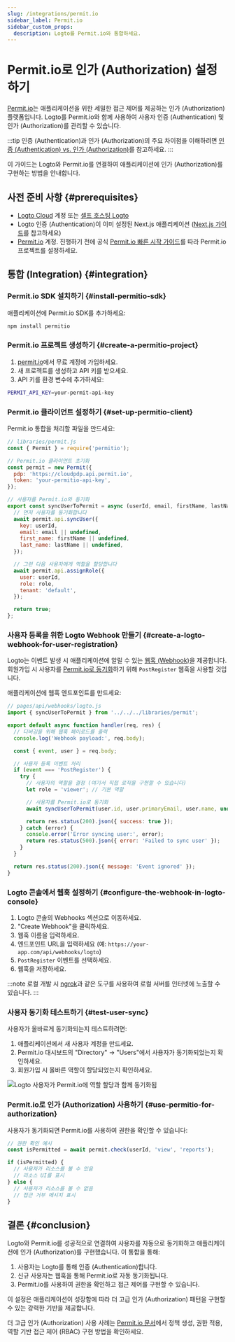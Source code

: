 ```yaml
---
slug: /integrations/permit.io
sidebar_label: Permit.io
sidebar_custom_props:
  description: Logto를 Permit.io와 통합하세요.
---
```


# Permit.io로 인가 (Authorization) 설정하기

[Permit.io](https://permit.io/)는 애플리케이션을 위한 세밀한 접근 제어를 제공하는 인가 (Authorization) 플랫폼입니다. Logto를 Permit.io와 함께 사용하여 사용자 인증 (Authentication) 및 인가 (Authorization)를 관리할 수 있습니다.

:::tip
인증 (Authentication)과 인가 (Authorization)의 주요 차이점을 이해하려면 [인증 (Authentication) vs. 인가 (Authorization)](/concepts/authn-vs-authz)를 참고하세요.
:::

이 가이드는 Logto와 Permit.io를 연결하여 애플리케이션에 인가 (Authorization)를 구현하는 방법을 안내합니다.

## 사전 준비 사항 \{#prerequisites}

- [Logto Cloud](https://cloud.logto.io/) 계정 또는 [셀프 호스팅 Logto](https://docs.logto.io/introduction/set-up-logto-oss)
- Logto 인증 (Authentication)이 이미 설정된 Next.js 애플리케이션 ([Next.js 가이드](https://docs.logto.io/quick-starts/next)를 참고하세요)
- [Permit.io](https://app.permit.io/) 계정. 진행하기 전에 공식 [Permit.io 빠른 시작 가이드](https://docs.permit.io/quickstart/)를 따라 Permit.io 프로젝트를 설정하세요.

## 통합 (Integration) \{#integration}

### Permit.io SDK 설치하기 \{#install-permitio-sdk}

애플리케이션에 Permit.io SDK를 추가하세요:

```bash
npm install permitio
```

### Permit.io 프로젝트 생성하기 \{#create-a-permitio-project}

1. [permit.io](https://app.permit.io/)에서 무료 계정에 가입하세요.
2. 새 프로젝트를 생성하고 API 키를 받으세요.
3. API 키를 환경 변수에 추가하세요:

```bash
PERMIT_API_KEY=your-permit-api-key
```

### Permit.io 클라이언트 설정하기 \{#set-up-permitio-client}

Permit.io 통합을 처리할 파일을 만드세요:

```jsx
// libraries/permit.js
const { Permit } = require('permitio');

// Permit.io 클라이언트 초기화
const permit = new Permit({
  pdp: 'https://cloudpdp.api.permit.io',
  token: 'your-permitio-api-key',
});

// 사용자를 Permit.io와 동기화
export const syncUserToPermit = async (userId, email, firstName, lastName, role = 'viewer') => {
  // 먼저 사용자를 동기화합니다
  await permit.api.syncUser({
    key: userId,
    email: email || undefined,
    first_name: firstName || undefined,
    last_name: lastName || undefined,
  });

  // 그런 다음 사용자에게 역할을 할당합니다
  await permit.api.assignRole({
    user: userId,
    role: role,
    tenant: 'default',
  });

  return true;
};
```

### 사용자 등록을 위한 Logto Webhook 만들기 \{#create-a-logto-webhook-for-user-registration}

Logto는 이벤트 발생 시 애플리케이션에 알릴 수 있는 [웹훅 (Webhook)](/developers/webhooks)을 제공합니다. 회원가입 시 사용자를 [Permit.io로 동기화](https://docs.permit.io/authentication/permit-and-authentication)하기 위해 `PostRegister` 웹훅을 사용할 것입니다.

애플리케이션에 웹훅 엔드포인트를 만드세요:

```jsx
// pages/api/webhooks/logto.js
import { syncUserToPermit } from '../../../libraries/permit';

export default async function handler(req, res) {
  // 디버깅을 위해 웹훅 페이로드를 출력
  console.log('Webhook payload:', req.body);

  const { event, user } = req.body;

  // 사용자 등록 이벤트 처리
  if (event === 'PostRegister') {
    try {
      // 사용자의 역할을 결정 (여기서 직접 로직을 구현할 수 있습니다)
      let role = 'viewer'; // 기본 역할

      // 사용자를 Permit.io로 동기화
      await syncUserToPermit(user.id, user.primaryEmail, user.name, undefined, role);

      return res.status(200).json({ success: true });
    } catch (error) {
      console.error('Error syncing user:', error);
      return res.status(500).json({ error: 'Failed to sync user' });
    }
  }

  return res.status(200).json({ message: 'Event ignored' });
}
```

### Logto 콘솔에서 웹훅 설정하기 \{#configure-the-webhook-in-logto-console}

1. Logto 콘솔의 Webhooks 섹션으로 이동하세요.
2. "Create Webhook"을 클릭하세요.
3. 웹훅 이름을 입력하세요.
4. 엔드포인트 URL을 입력하세요 (예: `https://your-app.com/api/webhooks/logto`)
5. `PostRegister` 이벤트를 선택하세요.
6. 웹훅을 저장하세요.

:::note
로컬 개발 시 [ngrok](https://ngrok.com/)과 같은 도구를 사용하여 로컬 서버를 인터넷에 노출할 수 있습니다.
:::

### 사용자 동기화 테스트하기 \{#test-user-sync}

사용자가 올바르게 동기화되는지 테스트하려면:

1. 애플리케이션에서 새 사용자 계정을 만드세요.
2. Permit.io 대시보드의 "Directory" → "Users"에서 사용자가 동기화되었는지 확인하세요.
3. 회원가입 시 올바른 역할이 할당되었는지 확인하세요.

![Logto 사용자가 Permit.io에 역할 할당과 함께 동기화됨](./permitio.png)

### Permit.io로 인가 (Authorization) 사용하기 \{#use-permitio-for-authorization}

사용자가 동기화되면 Permit.io를 사용하여 권한을 확인할 수 있습니다:

```jsx
// 권한 확인 예시
const isPermitted = await permit.check(userId, 'view', 'reports');

if (isPermitted) {
  // 사용자가 리소스를 볼 수 있음
  // 리소스 UI를 표시
} else {
  // 사용자가 리소스를 볼 수 없음
  // 접근 거부 메시지 표시
}
```

## 결론 \{#conclusion}

Logto와 Permit.io를 성공적으로 연결하여 사용자를 자동으로 동기화하고 애플리케이션에 인가 (Authorization)를 구현했습니다. 이 통합을 통해:

1. 사용자는 Logto를 통해 인증 (Authentication)합니다.
2. 신규 사용자는 웹훅을 통해 Permit.io로 자동 동기화됩니다.
3. Permit.io를 사용하여 권한을 확인하고 접근 제어를 구현할 수 있습니다.

이 설정은 애플리케이션이 성장함에 따라 더 고급 인가 (Authorization) 패턴을 구현할 수 있는 강력한 기반을 제공합니다.

더 고급 인가 (Authorization) 사용 사례는 [Permit.io 문서](https://docs.permit.io/)에서 정책 생성, 권한 적용, 역할 기반 접근 제어 (RBAC) 구현 방법을 확인하세요.

